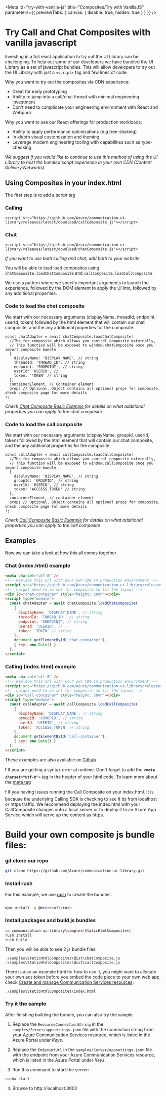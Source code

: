 
<Meta
  id="try-with-vanilla-js"
  title="Composites/Try with VanillaJS"
  parameters={{ previewTabs: { canvas: { disable: true, hidden: true } } }}
/>

# Try Call and Chat Composites with vanilla javascript

Investing in a full react application to try out the UI Library can be challenging. To help out some of our developers we have bundled the UI Library
as a set of javascript bundles. This will allow developers to try out the UI Library with just a `<script>` tag and few lines of code.

Why you want to try out the composites via CDN experience:

- Great for early prototyping
- Ability to jump into a call/chat thread with minimal engineering investment
- Don't need to complicate your engineering environment with React and Webpack

Why you want to use our React offerings for production workloads:

- Ability to apply performance optimizations (e.g tree-shaking)
- In-depth visual customization and theming
- Leverage modern engineering tooling with capabilities such as type-checking

_We suggest if you would like to continue to use this method of using the UI Library to host the bundled script experience in your own CDN (Content Delivery Networks)_

## Using Composites in your index.html

The first step is to add a script tag

### Calling

`<script src="https://github.com/Azure/communication-ui-library/releases/latest/download/callComposite.js"></script>`

### Chat

`<script src="https://github.com/Azure/communication-ui-library/releases/latest/download/chatComposite.js"></script>`

_If you want to use both calling and chat, add both to your website_

You will be able to load load composites using `chatComposite.loadChatComposite` and `callComposite.loadCallComposite`.

We use a pattern where we specify important arguments to launch the experience, followed by the DOM element to apply the UI into, followed by any additional properties.

### Code to load the chat composite

We start with our necessary arguments (displayName, threadId, endpoint, userId, token) followed by the html element that will contain our chat composite, and the
any additional properties for the composite.

```tsx
const chatAdapter = await chatComposite.loadChatComposite(
  //The for composite which allows you control composite externally,
  // This function will be exposed to window.chatComposite once you import composite bundle
  {
    displayName: 'DISPLAY_NAME', // string
    threadId: 'THREAD_ID', // string
    endpoint: 'ENDPOINT', // string
    userId: 'USERID', //
    token: 'TOKEN' // string
  },
  containerElement, // Container element
  props // Optional, Object contains all optional props for composite, check composite page for more details
);
```

_Check [Chat Composite Basic Example](./?path=/docs/composites-chat-basicexample--basic-example) for details on what additional properties you can apply to the chat composite_

### Code to load the call composite

We start with our necessary arguments (displayName, groupId, userId, token) followed by the html element that will contain our chat composite, and the
any additional properties for the composite.

```tsx
const callAdapter = await callComposite.loadCallComposite(
  //The for composite which allows you control composite externally,
  // This function will be exposed to window.callComposite once you import composite bundle
  {
    displayName: 'DISPLAY_NAME', // string
    groupId: 'GROUPID', // string
    userId: 'USERID', // string
    token: 'ACCCESS_TOKEN' // string
  },
  containerElement, // container element
  props // Optional, Object contains all optional props for composite, check composite page for more details
);
```

_Check [Call Composite Basic Example](./?path=/docs/composites-call-basicexample--basic-example) for details on what additional properties you can apply to the call composite_

## Examples

Now we can take a look at how this all comes together

### Chat (index.html) example

```html
<meta charset="utf-8" />
<!-- Replace this url with your own CDN in production environment -->
<script src="https://github.com/Azure/communication-ui-library/releases/latest/download/chatComposite.js"></script>
<!-- height need to be set for composite to fit the layout -->
<div id="chat-container" style="height: 50vh"></div>
<script type="module">
  const chatAdapter = await chatComposite.loadChatComposite(
    {
      displayName: 'DISPLAY_NAME', // string
      threadId: 'THREAD_ID', // string
      endpoint: 'ENDPOINT', // string
      userId: 'USERID', //
      token: 'TOKEN' // string
    },
    document.getElementById('chat-container'),
    { key: new Date() }
  );
</script>
```

### Calling (index.html) example

```html
<meta charset="utf-8" />
<!-- Replace this url with your own CDN in production environment -->
<script src="https://github.com/Azure/communication-ui-library/releases/latest/download/callComposite.js"></script>
<!-- height need to be set for composite to fit the layout -->
<div id="call-container" style="height: 50vh"></div>
<script type="module">
  const callAdapter = await callComposite.loadCallComposite(
    {
      displayName: 'DISPLAY_NAME', // string
      groupId: 'GROUPID', // string
      userId: 'USERID', // string
      token: 'ACCCESS_TOKEN' // string
    },
    document.getElementById('call-container'),
    { key: new Date() }
  );
</script>
```

These examples are also available on [Github](https://github.com/Azure/communication-ui-library/blob/1.3.0/samples/StaticHtmlComposites/index.html)

❗ If you are getting a syntax error at runtime. Don't forget to add the **`<meta charset="utf-8">`** tag in the header of your html code.
To learn more about the [meta tag](https://developer.mozilla.org/en-US/docs/Learn/HTML/Introduction_to_HTML/The_head_metadata_in_HTML#specifying_your_documents_character_encoding)

❗ If you having issues running the Call Composite on your index.html. It is because the underlying Calling SDK is checking to see if its from localhost or https traffic.
We recommend deploying the index.html with your CallComposite changes onto a local server or to deploy it to an Azure App Service which will serve up the content as https.

# Build your own composite js bundle files:

### git clone our repo

```bash
git clone https://github.com/Azure/communication-ui-library.git
```

### Install rush

For this example, we use [rush](https://rushjs.io/) to create the bundles.

```bash

npm install -g @microsoft/rush

```

### Install packages and build js bundles

```bash
cd communication-ui-library\samples\StaticHtmlComposites\
rush install
rush build
```

Then you will be able to see 2 js bundle files:

```
.\samples\StaticHtmlComposites\dist\chatComposite.js
.\samples\StaticHtmlComposites\dist\callComposite.js
```

There is also an example html for how to use it, you might want to allocate your own acs token before you embed the code piece to your own web app, check [Create and manage Communication Services resources](https://docs.microsoft.com/azure/communication-services/quickstarts/create-communication-resource?tabs=windows&pivots=platform-azp):

```
.\samples\StaticHtmlComposites\index.html
```

### Try it the sample

After finishing building the bundle, you can also try the sample

1. Replace the `ResourceConnectionString` in the `samples/Server/appsettings.json` file with the connection string from your Azure Communication Services resource, which is listed in the Azure Portal under _Keys_.

2. Replace the `EndpointUrl` in the `samples/Server/appsettings.json` file with the endpoint from your Azure Communication Services resource, which is listed in the Azure Portal under _Keys_.

3. Run this command to start the server:

```bash
rushx start
```

4. Browse to http://localhost:3000
